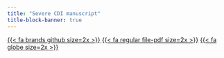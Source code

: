 ```yaml
---
title: "Severe CDI manuscript"
title-block-banner: true
--- 
```


[{{< fa brands github size=2x >}}](https://github.com/SchlossLab/severe-CDI/blob/main/paper/paper.qmd) [{{< fa regular file-pdf  size=2x >}}](paper/paper.pdf) [{{< fa globe  size=2x >}}](paper/paper.html)